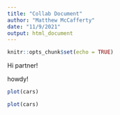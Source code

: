 ```yaml
---
title: "Collab Document"
author: "Matthew McCafferty"
date: "11/9/2021"
output: html_document
---
```


```r
knitr::opts_chunk$set(echo = TRUE)
```

Hi partner!

howdy!

```r
plot(cars)
```


```r
plot(cars)
```

